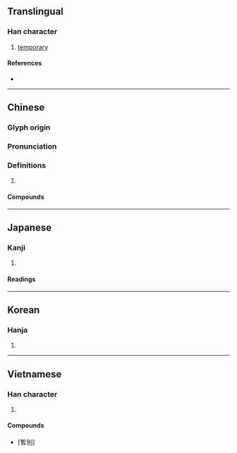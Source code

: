 {{also|暂}}
{{character info/new}}
==Translingual==

===Han character===
{{Han char|rn=72|rad=日|as=11|sn=15|four=52602|canj=JLA|ids=⿱斬日}}

# [[temporary]]

====References====
* {{Han ref|kx=0499.150|dkj=14120|dj=0868.200|hdz=21533.030|uh=66AB|ud=26283|bh=BCC8|bd=48328}}

----

==Chinese==
{{zh-forms|s=暂|alt=蹔}}

===Glyph origin===
{{Han etym}}

===Pronunciation===
{{zh-pron
|m=暫
|m-s=
|c=zaam6
|c-t=
|g=
|h=pfs=
|j=
|md=
|mn=qz,tw,xm,zz:chām/qz,tw,xm,zz:chiām
|mn_note=chām - literary, chiām - vernacular
|mn-t=
|w=
|x=
|mc=y
|oc=y
|cat=
}}

===Definitions===
{{zh-hanzi}}

# {{rfdef|zh}}

====Compounds====
{{zh-der|時來暫去|暫且|暫且擱下|暫停|暫別|暫勞永逸|暫息|暫星|暫時|暫止|暫緩|暫音|浮來暫去|短暫|暫避}}

----

==Japanese==

===Kanji===
{{ja-kanji|grade=c|rs=日11}}

# {{rfdef|ja|sort=日11}}

====Readings====
{{ja-readings
|goon=ざん
|kanon=さん
|kun=しばら-く
}}

----

==Korean==

===Hanja===
{{ko-hanja|hangeul=잠|eumhun=|rv=jam|mr=cham|y=cam}}

# {{rfdef|ko|sort=日11}}

----

==Vietnamese==

===Han character===
{{vi-hantu|tạm|rs=日11}}

# {{rfdef|vi|sort=日11}}

====Compounds====
* {{l|vi|tạm biệt}} [暫別]